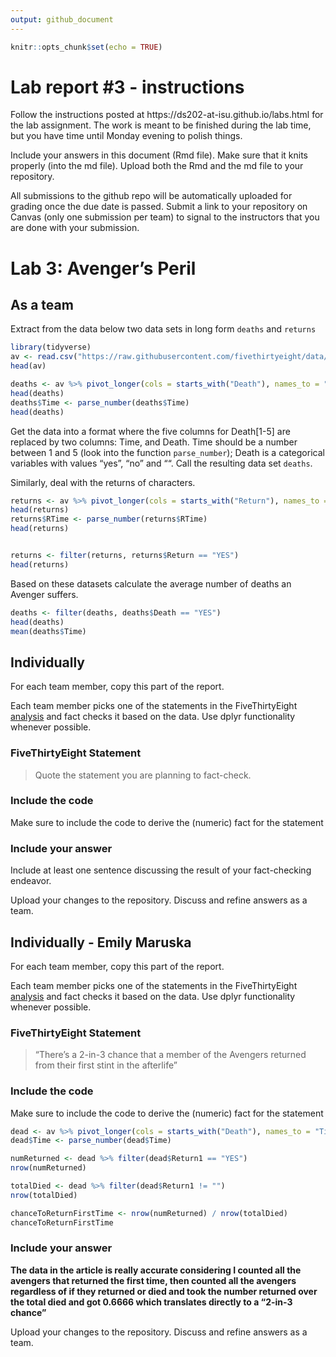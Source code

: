 ```yaml
---
output: github_document
---
```


<!-- README.md is generated from README.Rmd. Please edit the README.Rmd file -->


```r
knitr::opts_chunk$set(echo = TRUE)
```

# Lab report #3 - instructions

Follow the instructions posted at https://ds202-at-isu.github.io/labs.html for the lab assignment. The work is meant to be finished during the lab time, but you have time until Monday evening to polish things.

Include your answers in this document (Rmd file). Make sure that it knits properly (into the md file). Upload both the Rmd and the md file to your repository.  

All submissions to the github repo will be automatically uploaded for grading once the due date is passed.
Submit a link to your repository on Canvas (only one submission per team) to signal to the instructors that you are done with your submission.

# Lab 3: Avenger's Peril

## As a team

Extract from the data below two data sets in long form `deaths` and `returns`

```r
library(tidyverse)
av <- read.csv("https://raw.githubusercontent.com/fivethirtyeight/data/master/avengers/avengers.csv", stringsAsFactors = FALSE)
head(av)

deaths <- av %>% pivot_longer(cols = starts_with("Death"), names_to = "Time", values_to = "Death")
head(deaths)
deaths$Time <- parse_number(deaths$Time)
head(deaths)

```

Get the data into a format where the five columns for Death[1-5] are replaced by two columns: Time, and Death. Time should be a number between 1 and 5 (look into the function `parse_number`); Death is a categorical variables with values "yes", "no" and "". Call the resulting data set `deaths`. 

Similarly, deal with the returns of characters.

```r
returns <- av %>% pivot_longer(cols = starts_with("Return"), names_to = "RTime", values_to = "Return")
head(returns)
returns$RTime <- parse_number(returns$RTime)
head(returns)


returns <- filter(returns, returns$Return == "YES")
head(returns)
```

Based on these datasets calculate the average number of deaths an Avenger suffers. 

```r

deaths <- filter(deaths, deaths$Death == "YES")
head(deaths)
mean(deaths$Time)
```


## Individually

For each team member, copy this part of the report. 

Each team member picks one of the statements in the FiveThirtyEight [analysis](https://fivethirtyeight.com/features/avengers-death-comics-age-of-ultron/) and fact checks it based on the data. Use dplyr functionality whenever possible.

### FiveThirtyEight Statement

> Quote the statement you are planning to fact-check.

### Include the code

Make sure to include the code to derive the (numeric) fact for the statement

### Include your answer

Include at least one sentence discussing the result of your fact-checking endeavor.

Upload your changes to the repository. Discuss and refine answers as a team.

## Individually - Emily Maruska

For each team member, copy this part of the report. 

Each team member picks one of the statements in the FiveThirtyEight [analysis](https://fivethirtyeight.com/features/avengers-death-comics-age-of-ultron/) and fact checks it based on the data. Use dplyr functionality whenever possible.

### FiveThirtyEight Statement

> "There’s a 2-in-3 chance that a member of the Avengers returned from their first stint in the afterlife"

### Include the code

Make sure to include the code to derive the (numeric) fact for the statement
```r
dead <- av %>% pivot_longer(cols = starts_with("Death"), names_to = "Time", values_to = "Death")
dead$Time <- parse_number(dead$Time)

numReturned <- dead %>% filter(dead$Return1 == "YES")
nrow(numReturned)

totalDied <- dead %>% filter(dead$Return1 != "")
nrow(totalDied)

chanceToReturnFirstTime <- nrow(numReturned) / nrow(totalDied)
chanceToReturnFirstTime
```

### Include your answer

**The data in the article is really accurate considering I counted all the avengers that returned the first time, then counted all the avengers regardless of if they returned or died and took the number returned over the total died and got 0.6666 which translates directly to a "2-in-3 chance"**

Upload your changes to the repository. Discuss and refine answers as a team.
